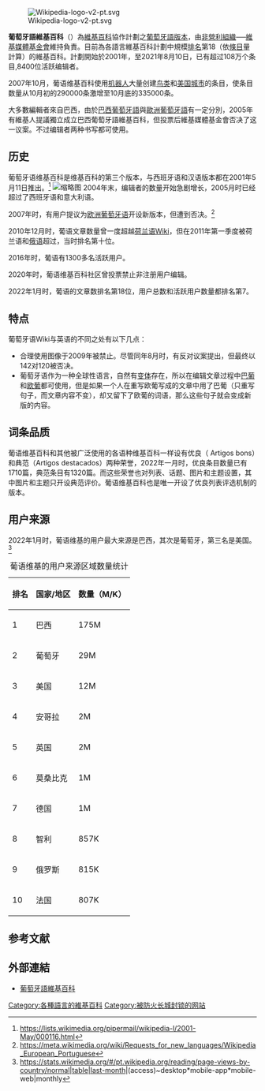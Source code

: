 [[File:Wikipedia-logo-v2-pt.svg|right]]

'''葡萄牙語維基百科'''（{{lang-pt|Wikipédia em português}}）為[[維基百科|維基百科]]協作計劃之[[葡萄牙語|葡萄牙語]][[版本|版本]]，由[[非營利組織|非營利組織]]──[[維基媒體基金會|維基媒體基金會]]維持負責。目前為各語言維基百科計劃中規模[[排名|排名]]第18（依[[條目|條目]]量計算）的維基百科。計劃開始於2001年，至2021年8月10日，已有超过108万个条目,8400位活跃编辑者。

2007年10月，葡语维基百科使用[[Wikipedia:機器人|机器人]]大量创建[[鸟类|鸟类]]和[[美国|美国]][[城市|城市]]的条目，使条目数量从10月初的290000条激增至10月底的335000条。

大多數編輯者來自巴西，由於[[巴西葡萄牙語|巴西葡萄牙語]]與[[歐洲葡萄牙語|歐洲葡萄牙語]]有一定分別，2005年有維基人提議獨立成立巴西葡萄牙語維基百科，但投票后維基媒體基金會否决了这一议案。不过编辑者两种书写都可使用。

== 历史 ==
葡萄牙语维基百科是维基百科的第三个版本，与西班牙语和汉语版本都在2001年5月11日推出。<ref>https://lists.wikimedia.org/pipermail/wikipedia-l/2001-May/000116.html</ref>
[[File:Wp-pt500-6.png|缩略图]]
2004年末，编辑者的数量开始急剧增长，2005月时已经超过了西班牙语和意大利语。

2007年时，有用户提议为[[歐洲葡萄牙語|欧洲葡萄牙语]]开设新版本，但遭到否决。<ref>https://meta.wikimedia.org/wiki/Requests_for_new_languages/Wikipedia_European_Portuguese</ref>

2010年12月时，葡语文章数量曾一度超越[[荷蘭語維基百科|荷兰语]]Wiki，但在2011年第一季度被荷兰语和[[俄語維基百科|俄语]]超过，当时排名第十位。

2016年时，葡语有1300多名活跃用户。

2020年时，葡语维基百科社区曾投票禁止非注册用户编辑。

2022年1月时，葡语的文章数排名第18位，用户总数和活跃用户数量都排名第7。

== 特点 ==
葡萄牙语Wiki与英语的不同之处有以下几点：

* 合理使用图像于2009年被禁止。尽管同年8月时，有反对议案提出，但最终以142对120被否决。
* 葡萄牙语作为一种全球性语言，自然有[[變體_(語言學)|变体]]存在，所以在编辑文章过程中[[巴西葡萄牙语|巴葡]]和[[歐洲葡萄牙語|欧葡]]都可使用，但是如果一个人在重写欧葡写成的文章中用了巴葡（只重写句子，而文章内容不变），却又留下了欧葡的词语，那么这些句子就会变成新版的内容。

== 词条品质 ==
葡语维基百科和其他被广泛使用的各语种维基百科一样设有优良（ Artigos bons）和典范（Artigos destacados）两种荣誉，2022年一月时，优良条目数量已有1710篇，典范条目有1320篇。而这些荣誉也对列表、话题、图片和主题设置，其中图片和主题只开设典范评价。葡语维基百科也是唯一开设了优良列表评选机制的版本。

== 用户来源 ==
2022年1月时，葡语维基的用户最大来源是巴西，其次是葡萄牙，第三名是美国。<ref>https://stats.wikimedia.org/#/pt.wikipedia.org/reading/page-views-by-country/normal|table|last-month|(access)~desktop*mobile-app*mobile-web|monthly</ref>
{| class="wikitable"
|+葡语维基的用户来源区域数量统计
!排名
!国家/地区
!数量（M/K）
|-
|1
|巴西
|175M
|-
|2
|葡萄牙
|29M
|-
|3
|美国
|12M
|-
|4
|安哥拉
|2M
|-
|5
|英国
|2M
|-
|6
|莫桑比克
|1M
|-
|7
|德国
|1M
|-
|8
|智利
|857K
|-
|9
|俄罗斯
|815K
|-
|10
|法国
|807K
|}

==参考文献==
{{reflist}}

== 外部連結 ==
* [https://pt.wikipedia.org/wiki/Wikip%C3%A9dia:P%C3%A1gina_principal 葡萄牙語維基百科]


{{Wikipedia Editions}}

[[Category:各種語言的維基百科|Category:各種語言的維基百科]]
[[Category:被防火长城封锁的网站|Category:被防火长城封锁的网站]]